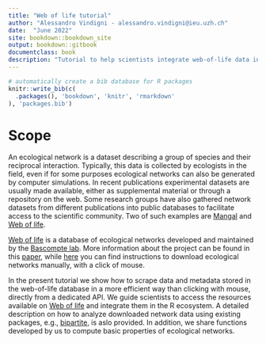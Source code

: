 ```yaml
--- 
title: "Web of life tutorial"
author: "Alessandro Vindigni - alessandro.vindigni@ieu.uzh.ch"
date:  "June 2022"  
site: bookdown::bookdown_site
output: bookdown::gitbook
documentclass: book
description: "Tutorial to help scientists integrate web-of-life data into the R ecosystem."
---
```



```r
# automatically create a bib database for R packages
knitr::write_bib(c(
  .packages(), 'bookdown', 'knitr', 'rmarkdown'
), 'packages.bib')
```


# Scope {-}
 
An ecological network is a dataset describing a group of species and their reciprocal interaction. Typically, this data is collected by ecologists in the field, even if for some purposes ecological networks can also be generated by computer simulations. In recent publications experimental datasets are usually made available, either as supplemental material or through a repository on the web. Some research groups have also gathered network datasets from different publications into public databases to facilitate access to the scientific community. Two of such examples are <a href="https://mangal.io/#/" target="_blank">Mangal</a> and <a href="https://www.web-of-life.es" target="_blank">Web of life</a>. 
 
<a href="https://www.web-of-life.es" target="_blank">Web of life</a> is a database of ecological networks developed and maintained by the <a href="https://www.bascompte.net/" target="_blank">Bascompte lab</a>. More information about the project can be found in this <a href="https://arxiv.org/abs/1403.2575" target="_blank">paper</a>, while <a href="https://www.web-of-life.es/help/help.php" target="_blank">here</a> you can find instructions to download ecological networks manually, with a click of mouse.
 
In the present tutorial we show how to scrape data and metadata stored in the web-of-life database in a more efficient way than clicking with mouse, directly from a dedicated API. We guide scientists to access the resources available on <a href="https://www.web-of-life.es" target="_blank">Web of life</a> and integrate them in the R ecosystem. A detailed description on how to analyze downloaded network data using existing packages, e.g., <a href="https://cran.r-project.org/web/packages/bipartite/vignettes/Intro2bipartite.pdf" target="_blank">bipartite</a>, is aslo provided. In addition, we share functions developed by us to compute basic properties of ecological networks.  

<!--
Though users can download network data from the <a href="https://www.web-of-life.es" target="_blank">web interface</a> with a click of mouse, 


## General readings  {-}

* Barabási,A.-L. (2002). Linked: The New Science of Networks. *Perseus Books Group*.
* Bascompte, J. and Jordano, P. (2013). Mutualistic Networks. *Princeton University Press*.
* Pascual, M. and Dunne, J.A. (2006). Ecological Networks: Linking Structure to Dynamics in Food Webs. *Oxford University Press*.
* Pimm, S.L. (1982). Food Webs. *Chicago University Press*.

-->